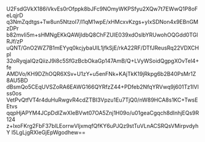 U2FsdGVkX186iVkvEs0rOfppk8bJFc9NOmyWKPSfyu2XQw7t7EWwQ1P8oFeLqjrD
q3NmZqdtgs+Tw8un5NtzoI7/l1qM1wpE/xHMcxvKzgs+yIxSDNon4x9EBnGMzDPr
b82mvIi5m+sHMNgEKkQAWjIdbQ8ChFZUIE039xdOslbYRUwohOQGdd0TGlRJf/zP
uQNT/GnO2WZ7B1mEYyq0kcjybaUIL1jfkSjE/rkA22RF/DTfJReusRq22VDXCHpl
32oRyqjaIQzQiizJ9i8c5SfGzBcbOkaGp147AmB/Q+LVyWSoidQgpgXOvTel4+fe
AMDVo/KH9DZhOQR6XSv+U1zY+u5enFNk+KAjTkK19jRkpg6b2B40PsMr1Z8AU5BD
dBsmQo5CEqUVSZoRA6EAWG166QYRfzZ44+PDfeb2NfqYRVwq9j601Tz1IVlss0os
VetPvQtfVT4r4duHuRwgvR4cdZTBI3Vpzu1Eu7TjQ0/nW89HCA8s1KC+TwsEEtvs
qqpHjAPYM4JCpDdlZwXIeBVwt07OA5Znj1H09o/u01geaCgqch8dInhjEQs9R124
z+IxoFKrg2FbF37blLEorrwVljxmqfQfKY6uPJQz9stTuVLnACSRQsVMirpvdyhY
l5LgLjgRXleGjEpWgodhew==
